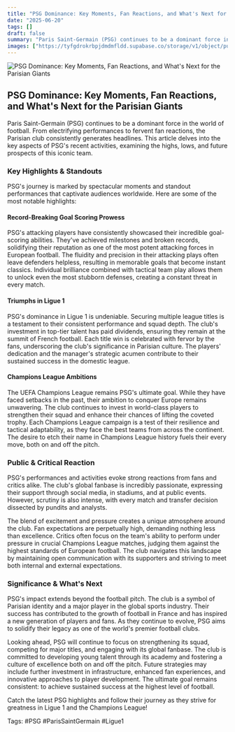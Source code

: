 ```yaml
---
title: "PSG Dominance: Key Moments, Fan Reactions, and What's Next for the Parisian Giants"
date: "2025-06-20"
tags: []
draft: false
summary: "Paris Saint-Germain (PSG) continues to be a dominant force in the world of football. From electrifying performances to fervent fan reactions, the Parisian club consistently generates headlines. This article delves into the key aspects of PSG's recent activities, examining the highs, lows, and future prospects of this iconic team."
images: ["https://tyfgdrokrbpjdmdmfldd.supabase.co/storage/v1/object/public/image/2025-06-20-00-04-09-287-04-00.jpg"]
---
```




![PSG Dominance: Key Moments, Fan Reactions, and What's Next for the Parisian Giants](https://tyfgdrokrbpjdmdmfldd.supabase.co/storage/v1/object/public/image/2025-06-20-00-04-09-287-04-00.jpg)

## PSG Dominance: Key Moments, Fan Reactions, and What's Next for the Parisian Giants

Paris Saint-Germain (PSG) continues to be a dominant force in the world of football. From electrifying performances to fervent fan reactions, the Parisian club consistently generates headlines. This article delves into the key aspects of PSG's recent activities, examining the highs, lows, and future prospects of this iconic team.

### Key Highlights & Standouts

PSG's journey is marked by spectacular moments and standout performances that captivate audiences worldwide. Here are some of the most notable highlights:

#### Record-Breaking Goal Scoring Prowess

PSG's attacking players have consistently showcased their incredible goal-scoring abilities. They've achieved milestones and broken records, solidifying their reputation as one of the most potent attacking forces in European football. The fluidity and precision in their attacking plays often leave defenders helpless, resulting in memorable goals that become instant classics. Individual brilliance combined with tactical team play allows them to unlock even the most stubborn defenses, creating a constant threat in every match.

#### Triumphs in Ligue 1

PSG's dominance in Ligue 1 is undeniable. Securing multiple league titles is a testament to their consistent performance and squad depth. The club's investment in top-tier talent has paid dividends, ensuring they remain at the summit of French football. Each title win is celebrated with fervor by the fans, underscoring the club's significance in Parisian culture. The players' dedication and the manager's strategic acumen contribute to their sustained success in the domestic league.

#### Champions League Ambitions

The UEFA Champions League remains PSG's ultimate goal. While they have faced setbacks in the past, their ambition to conquer Europe remains unwavering. The club continues to invest in world-class players to strengthen their squad and enhance their chances of lifting the coveted trophy. Each Champions League campaign is a test of their resilience and tactical adaptability, as they face the best teams from across the continent. The desire to etch their name in Champions League history fuels their every move, both on and off the pitch.

### Public & Critical Reaction

PSG's performances and activities evoke strong reactions from fans and critics alike. The club's global fanbase is incredibly passionate, expressing their support through social media, in stadiums, and at public events. However, scrutiny is also intense, with every match and transfer decision dissected by pundits and analysts.

The blend of excitement and pressure creates a unique atmosphere around the club. Fan expectations are perpetually high, demanding nothing less than excellence. Critics often focus on the team's ability to perform under pressure in crucial Champions League matches, judging them against the highest standards of European football. The club navigates this landscape by maintaining open communication with its supporters and striving to meet both internal and external expectations.

### Significance & What's Next

PSG's impact extends beyond the football pitch. The club is a symbol of Parisian identity and a major player in the global sports industry. Their success has contributed to the growth of football in France and has inspired a new generation of players and fans. As they continue to evolve, PSG aims to solidify their legacy as one of the world's premier football clubs.

Looking ahead, PSG will continue to focus on strengthening its squad, competing for major titles, and engaging with its global fanbase. The club is committed to developing young talent through its academy and fostering a culture of excellence both on and off the pitch. Future strategies may include further investment in infrastructure, enhanced fan experiences, and innovative approaches to player development. The ultimate goal remains consistent: to achieve sustained success at the highest level of football.

Catch the latest PSG highlights and follow their journey as they strive for greatness in Ligue 1 and the Champions League!

Tags: #PSG #ParisSaintGermain #Ligue1

